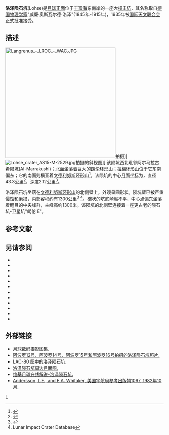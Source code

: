 {{lunar crater data|
 image=Lohse crater 4184 h1.jpg|240px|
 caption=[[月球轨道器4号|月球轨道器4号]]拍摄的斜视图|
 latitude=13.76|
 N_or_S=S|
 longitude=60.31|
 E_or_W=E|
 diameter=43.3公里|
 depth=2.12公里|
 colong=300|
 eponym=威廉·奥斯瓦尔德·洛泽}}

'''洛泽陨石坑'''(Lohse)是[[月球正面|月球正面]]位于[[丰富海|丰富海]]东南岸的一座大[[撞击坑|撞击坑]]，其名称取自[[德国|德国]][[物理学家|物理学家]]"威廉·奥斯瓦尔德·洛泽"(1845年-1915年)，1935年被[[国际天文联合会|国际天文联合会]]正式批准接受。

==描述==
[[Image:Langrenus_-_LROC_-_WAC.JPG|350px]]拍摄]]
[[Image:Lohse_crater_AS15-M-2529.jpg|thumb]]拍摄的斜视图]]
该陨坑西北毗邻阿尔马拉古希陨坑(Al-Marrakushi)；北面坐落着巨大的[[朗伦环形山|朗伦环形山]]；[[拉梅环形山|拉梅环形山]]位于它东南偏东；它的南面则横亘着[[文德利努斯环形山|文德利努斯环形山]]<ref>{{Cite web |url=http://planetarynames.wr.usgs.gov/images/Lunar/lac_80_lo.pdf |title=.pdf Crater Lohse on LAC-80 map |access-date=2016-08-09 |archive-date=2013-02-20 |archive-url=https://web.archive.org/web/20130220184708/http://planetarynames.wr.usgs.gov/images/Lunar/lac_80_lo.pdf |dead-url=no }}</ref>。该陨坑的中心[[月面坐标|月面坐标]]为{{Coord|13.76|S|60.31|E|globe:Moon|nogoogle=1|noosm=1}}，直径43.3公里<ref name="IAU">{{Cite web |url=http://planetarynames.wr.usgs.gov/Feature/3453 |title=Directory of the International Astronomical Union |access-date=2016-08-09 |archive-date=2015-12-05 |archive-url=https://web.archive.org/web/20151205195708/http://planetarynames.wr.usgs.gov/Feature/3453 |dead-url=no }}</ref>，深度2.12公里<ref>{{Cite web |url=http://fisherka.csolutionshosting.net/astronote/plan/craterdepth/html/CraterDepthFeatureNameWestfall.html |title=John E. Westfall's Atlas of the Lunar Terminator, Cambridge Univ. Press (2000) |accessdate=2016-08-09 |archive-date=2014-12-18 |archive-url=https://archive.today/20141218234310/http://fisherka.csolutionshosting.net/astronote/plan/craterdepth/html/CraterDepthFeatureNameWestfall.html |dead-url=yes }}</ref>。

洛泽陨石坑坐落在[[文德利努斯环形山|文德利努斯环形山]]的北侧壁上，外观呈圆形状。陨坑壁已被严重侵蚀和磨损，内部容积约有1300公里<sup>3</sup> <ref name=LICD>Lunar Impact Crater Database</ref>。碗状的坑底崎岖不平，中心点偏东坐落着醒目的中央峰群，主峰高约1300米。该陨坑的北侧壁连接着一座更古老的陨石坑-卫星坑"朗伦 E"。

==参考文献==
{{Reflist}}

==另请参阅==
{{refbegin}}
* {{cite book
  | last1 = Andersson
  | first1 = L. E.
  | last2 = Whitaker
  | first2 = E. A.
  | authorlink2 = Ewen Whitaker
  | date = 1982
  | title = [[NASA|NASA]] Catalogue of Lunar Nomenclature
  | publisher = NASA RP-1097
  | ref = harv
  }}
* {{cite web
  | last = Blue
  | first = Jennifer
  | date = July 25, 2007
  | title = Gazetteer of Planetary Nomenclature
  | publisher = [[United_States_Geological_Survey|USGS]]
  | url = http://planetarynames.wr.usgs.gov/
  | accessdate = 2007-08-05
  | ref = harv
  | archive-date = 2012-04-08
  | archive-url = https://www.webcitation.org/66mXDr4G9?url=http://planetarynames.wr.usgs.gov/
  | dead-url = no
  }}
* {{cite book
  | last1 = Bussey
  | first1 = B.
  | authorlink1 = Ben Bussey
  | last2 = Spudis
  | first2 = P.
  | authorlink2 = Paul Spudis
  | date = 2004
  | title = The Clementine Atlas of the Moon
  | publisher = Cambridge University Press
  | location = New York
  | isbn = 978-0-521-81528-4
  | ref = harv
  }}
* {{cite book
  | last1 = Cocks
  | first1 = Elijah E.
  | last2 = Cocks
  | first2 = Josiah C.
  | date = 1995
  | title = Who's Who on the Moon: A Biographical Dictionary of Lunar Nomenclature
  | url = https://archive.org/details/isbn_9780936389271
  | publisher = Tudor Publishers
  | isbn = 978-0-936389-27-1
  | ref = harv
  }}
* {{cite web
  | last = McDowell
  | first = Jonathan
  | date = July 15, 2007
  | url = http://host.planet4589.org/astro/lunar/
  | title = Lunar Nomenclature
  | publisher = Jonathan's Space Report
  | accessdate = 2007-10-24
  | ref = harv
  | archive-date = 2012-05-26
  | archive-url = https://www.webcitation.org/67wcYNfK3?url=http://host.planet4589.org/astro/lunar/
  | dead-url = no
  }}
* {{cite journal| last1 = Menzel| first1 = D. H.| last2 = Minnaert| first2 = M.| last3 = Levin| first3 = B.| last4 = Dollfus| first4 = A.| last5 = Bell| first5 = B.| title = Report on Lunar Nomenclature by the Working Group of Commission 17 of the IAU| doi = 10.1007/BF00171763| journal = Space Science Reviews| volume = 12| issue = 2| pages = 136–186| date = 1971| bibcode = 1971SSRv...12..136M| ref = harv}}
* {{cite book
  | first = Patrick
  | last = Moore
  | authorlink = Patrick Moore
  | date = 2001
  | title = On the Moon
  | url = https://archive.org/details/patrickmooreonmo00patr
  | publisher = Sterling Publishing Co.
  | isbn = 978-0-304-35469-6
  | ref = harv
  }}
* {{cite book
  | first = Fred W.
  | last = Price
  | date = 1988
  | title = The Moon Observer's Handbook
  | publisher = Cambridge University Press
  | isbn = 978-0-521-33500-3
  | ref = harv
  }}
* {{cite book
  | last = Rükl
  | first = Antonín
  | authorlink = Antonín Rükl
  | date = 1990
  | title = Atlas of the Moon
  | publisher = Kalmbach Books
  | isbn = 978-0-913135-17-4
  | ref = harv
  }}
* {{cite book
  | last = Webb
  | first = Rev. T. W.
  | authorlink = Thomas William Webb
  | date = 1962
  | title = Celestial Objects for Common Telescopes
  | url = https://archive.org/details/celestialobjects00webb
  | edition = 6th revised
  | publisher = Dover
  | isbn = 978-0-486-20917-3
  | ref = harv
  }}
* {{cite book
  | first = Ewen A.
  | last = Whitaker
  | authorlink = Ewen Whitaker
  | date = 1999
  | title = Mapping and Naming the Moon
  | publisher = Cambridge University Press
  | isbn = 978-0-521-62248-6
  | ref = harv
  }}
* {{cite book
  | first = Peter T.
  | last = Wlasuk
  | date = 2000
  | title = Observing the Moon
  | publisher = Springer
  | isbn = 978-1-85233-193-1
  | ref = harv
 }}
{{refend}}

==外部链接==
*[http://www.lpi.usra.edu/resources/lunar_orbiter/bin/srch_nam.shtml?Lohse%7C0 月球数码摄影图集.] {{Wayback|url=http://www.lpi.usra.edu/resources/lunar_orbiter/bin/srch_nam.shtml?Lohse%7C0 |date=20201127014904 }}
*[http://www.lpi.usra.edu/resources/apollo/search/feature/?feature=Lohse 阿波罗12号、阿波罗14号、阿波罗15号和阿波罗16号拍摄的洛泽陨石坑照片.] {{Wayback|url=http://www.lpi.usra.edu/resources/apollo/search/feature/?feature=Lohse |date=20201127013751 }}
*[http://www.lpi.usra.edu/resources/mapcatalog/LAC/lac80/ LAC-80 图中的洛泽陨石坑.] {{Wayback|url=http://www.lpi.usra.edu/resources/mapcatalog/LAC/lac80/ |date=20160304084943 }}
*[http://www.lpi.usra.edu/resources/mapcatalog/usgs/I739/ 洛泽陨石坑周边月面图.] {{Wayback|url=http://www.lpi.usra.edu/resources/mapcatalog/usgs/I739/ |date=20160131033125 }}
*[http://the-moon.wikispaces.com/Lohse 维基月球在线解说-洛泽陨石坑.] {{Wayback|url=http://the-moon.wikispaces.com/Lohse |date=20180530175749 }}
*[http://planet4589.org/astro/lunar/RP-1097.pdf Andersson, L.E., and E.A. Whitaker, 美国宇航局参考出版物1097, 1982年10月.] {{Wayback|url=http://planet4589.org/astro/lunar/RP-1097.pdf |date=20141006125838 }}

[[Category:月球环形山|L]]
{{月球環形山 (L-N)}}